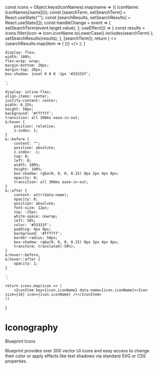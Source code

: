 
  const icons = Object.keys(IconNames).map(name => ({ iconName: IconNames[name]}));
  const [searchTerm, setSearchTerm] = React.useState("");
  const [searchResults, setSearchResults] = React.useState([]);
  const handleChange = event => {
    setSearchTerm(event.target.value);
  };
  useEffect(() => {
    const results = icons.filter(icon =>
      icon.iconName.toLowerCase().includes(searchTerm)
    );
    setSearchResults(results);
  }, [searchTerm]);
  return (
    <>
      <ContentSearch placeholder="Search icons" isFullWidth value={searchTerm} onChange={handleChange} autocomplete="off" />
      <IconContainer>
         {searchResults.map(item => (
          <IconItem key={item.iconName} data-name={item.iconName}><Icon icon={item.iconName}/></IconItem>
        ))}
      </IconContainer>
    </>
  );
}

    display: flex;
    width: 100%;
    flex-wrap: wrap;
    margin-bottom: 20px;
    margin-top: 20px;
    box-shadow: inset 0 0 0 -1px '#33333f';
`;

    display: inline-flex;
    align-items: center;
    justify-content: center;
    width: 6.25%;
    height: 50px;
    background: '#ffffff';
    transition: all 300ms ease-in-out;
    &:hover {
        position: relative;
        z-index: 1;
    }
    &::before {
        content: "";
        position: absolute;
        z-index: -1;
        top: 0;
        left: 0;
        width: 100%;
        height: 100%;
        box-shadow: rgba(0, 0, 0, 0.15) 0px 2px 4px 0px;
        opacity: 0;
        transition: all 300ms ease-in-out;
    }
    &::after {
        content: attr(data-name);
        opacity: 0;
        position: absolute;
        font-size: 12px;
        top: -15px;
        white-space: nowrap;
        left: 50%;
        color: '#33333f';
        padding: 4px 8px;
        background: '#ffffff';
        border-radius: 50px;
        box-shadow: rgba(0, 0, 0, 0.15) 0px 2px 4px 0px;
        transform: translateX(-50%);
    }
    &:hover::before,
    &:hover::after {
        opacity: 1;
    }
`;

    return icons.map(icon => (
        <IconItem key={icon.iconName} data-name={icon.iconName}><Icon size={16} icon={icon.iconName} /></IconItem>
    ))
}

<Meta title="Foundations/Iconography" />

# Iconography

<StoryTag title="Inherited from" link="https://blueprintjs.com/docs/#icons">Blueprint Icons</StoryTag>

Blueprint provides over 300 vector UI icons and easy access to change their color or apply effects like text shadows via standard SVG or CSS properties.

<IconGallery />
